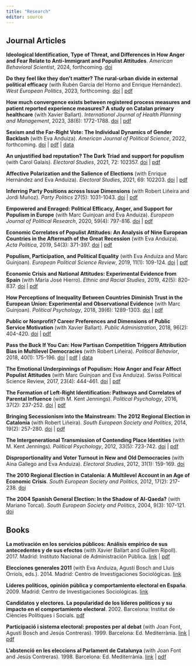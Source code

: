 ---
title: "Research"
editor: source
---

## Journal Articles

**Ideological Identification, Type of Threat, and Differences in How Anger and Fear Relate to Anti-Immigrant and Populist Attitudes**. _American Behavioral Scientist_, 2024, forthcoming. [doi](https://doi.org/10.1177/00027642241240344)

**Do they feel like they don’t matter? The rural-urban divide in external political efficacy** (with Rubén García del Horno and Enrique Hernández). *West European Politics*, 2023, forthcoming. [doi](https://doi.org/10.1080/01402382.2023.2261085) | [pdf](https://ddd.uab.cat/record/287343)

**How much convergence exists between registered process measures and patient reported experience measures? A study on Catalan primary healthcare** (with Xavier Ballart). *International Journal of Health Planning and Management*, 2023, 38(6): 1772-1788. [doi](https://doi.org/10.1002/hpm.3701) | [pdf](https://ddd.uab.cat/record/283666)

**Sexism and the Far-Right Vote: The Individual Dynamics of Gender Backlash** (with Eva Anduiza). *American Journal of Political Science*, 2022, forthcoming. [doi](https://doi.org/10.1111/ajps.12759) | [pdf](https://ddd.uab.cat/record/275413) | [data](https://doi.org/10.7910/DVN/A11CD5)

**An unjustified bad reputation? The Dark Triad and support for populism** (with Carol Galais). _Electoral Studies_, 2021, 72: 102357. [doi](https://doi.org/10.1016/j.electstud.2021.102357) | [pdf](https://ddd.uab.cat/record/249247)

**Affective Polarization and the Salience of Elections** (with Enrique Hernández and Eva Anduiza). _Electoral Studies_, 2021, 69: 102203. [doi](https://doi.org/10.1016/j.electstud.2020.102203) | [pdf](https://ddd.uab.cat/record/238023)

**Inferring Party Positions across Issue Dimensions** (with Robert Liñeira and Jordi Muñoz). _Party Politics_ 27(5): 1031-1043. [doi](https://doi.org/10.1177/1354068820912653) | [pdf](https://ddd.uab.cat/record/286802)

**Empowered and Enraged: Political Efficacy, Anger, and Support for Populism in Europe** (with Marc Guinjoan and Eva Anduiza). _European Journal of Political Research_, 2020, 59(4): 797-816. [doi](https://doi.org/10.1111/1475-6765.12374) | [pdf](https://ddd.uab.cat/record/259034)

**Economic Correlates of Populist Attitudes: An Analysis of Nine European Countries in the Aftermath of the Great Recession** (with Eva Anduiza). _Acta Politica_, 2019, 54(3): 371-397. [doi](https://dx.doi.org/10.1057/s41269-017-0068-7) | [pdf](https://ddd.uab.cat/record/259039)

**Populism, Participation, and Political Equality** (with Eva Anduiza and Marc Guinjoan). _European Political Science Review_, 2019, 11(1): 109-124. [doi](https://dx.doi.org/10.1017/S1755773918000243) | [pdf](https://ddd.uab.cat/record/258418)

**Economic Crisis and National Attitudes: Experimental Evidence from Spain** (with María José Hierro). _Ethnic and Racial Studies_, 2019, 42(5): 820-837. [doi](https://dx.doi.org/10.1080/01419870.2018.1432873) | [pdf](https://ddd.uab.cat/record/287311)

**How Perceptions of Inequality Between Countries Diminish Trust in the European Union: Experimental and Observational Evidence** (with Marc Guinjoan). _Political Psychology_, 2018, 39(6): 1289-1303. [doi](https://dx.doi.org/10.1111/pops.12541) | [pdf](https://ddd.uab.cat/record/287682)

**Public or Nonprofit? Career Preferences and Dimensions of Public Service Motivation** (with Xavier Ballart). _Public Administration_, 2018, 96(2): 404-420. [doi](https://dx.doi.org/10.1111/padm.12403) | [pdf](https://ddd.uab.cat/record/287344)

**Pass the Buck If You Can: How Partisan Competition Triggers Attribution Bias in Multilevel Democracies** (with Robert Liñeira). _Political Behavior_, 2018, 40(1): 175-196. [doi](https://dx.doi.org/10.1007/s11109-017-9409-5) | [pdf](https://ddd.uab.cat/record/287333) | [data](https://doi.org/10.7910/DVN/XZJP2J)

**The Emotional Underpinnings of Populism: How Anger and Fear Affect Populist Attitudes** (with Marc Guinjoan and Eva Anduiza). Swiss Political Science Review, 2017, 23(4): 444-461. [doi](https://dx.doi.org/10.1111/spsr.12261) | [pdf](https://ddd.uab.cat/record/259037)

**The Formation of Left-Right Identification: Pathways and Correlates of Parental Influence** (with M. Kent Jennings). _Political Psychology_, 2016, 37(2): 237-252. [doi](http://dx.doi.org/10.1111/pops.12243) | [pdf](https://ddd.uab.cat/record/287182)

**Bringing Secessionism into the Mainstream: The 2012 Regional Election in Catalonia** (with Robert Liñeira). _South European Society and Politics_, 2014, 19(2): 257-280. [doi](https://dx.doi.org/10.1080/13608746.2014.910324) | [pdf](https://ddd.uab.cat/record/287135)

**The Intergenerational Transmission of Contending Place Identities** (with M. Kent Jennings). _Political Psychology_, 2012, 33(5): 723-742. [doi](https://dx.doi.org/10.1111/j.1467-9221.2012.00894.x) | [pdf](https://ddd.uab.cat/record/287143)

**Disproportionality and Voter Turnout in New and Old Democracies** (with Aina Gallego and Eva Anduiza). _Electoral Studies_, 2012, 31(1): 159-169. [doi](https://dx.doi.org/10.1016/j.electstud.2011.10.004)

**The 2010 Regional Election in Catalonia: A Multilevel Account in an Age of Economic Crisis**. _South European Society and Politics_, 2012, 17(2): 217-238. [doi](https://dx.doi.org/10.1080/13608746.2011.589140)

**The 2004 Spanish General Election: In the Shadow of Al-Qaeda?** (with Mariano Torcal). _South European Society and Politics_, 2004, 9(3): 107-121. [doi](https://dx.doi.org/10.1080/1360874042000271889)


## Books

**La motivación en los servicios públicos: Análisis empírico de sus antecedentes y de sus efectos** (with Xavier Ballart and Guillem Ripoll). 2017. Madrid: Instituto Nacional de Administración Pública. [link](https://www.libreriavirtuali.com/inicio/La-motivaci%C3%B3n-en-los-servicios-p%C3%BAblicos-An%C3%A1lisis-emp%C3%ADrico-de-sus-antecedentes-y-de-sus-efectos-p78918989) |  [pdf](https://www.inap.es/documents/10136/1704743/PagInicia-La-motivacion-de-los-servicios-publicos.pdf/dce4b129-0f0b-400d-0a40-dae1b36be96c)

**Elecciones generales 2011** (with Eva Anduiza, Agustí Bosch and Lluis Orriols, eds.). 2014. Madrid: Centro de Investigaciones Sociológicas. [link](https://libreria.cis.es/libros/elecciones-generales-2011/9788474766370/)

**Líderes políticos, opinión pública y comportamiento electoral en España**. 2009. Madrid: Centro de Investigaciones Sociológicas. [link](https://libreria.cis.es/libros/lideres-politicos-opinion-publica-y-comportamiento-electoral-en-espana/9788474764796/)

**Candidatos y electores. La popularidad de los líderes políticos y su impacto en el comportamiento electoral**. 2002. Barcelona: Institut de Ciències Polítiques i Socials. [pdf](https://www.icps.cat/archivos/GPM/GPM4Rico.pdf)

**Participació i sistema electoral: propostes per al debat** (with Joan Font, Agustí Bosch and Jesús Contreras). 1999. Barcelona: Ed. Mediterrània. [link](https://fundaciobofill.cat/publicacions/participacio-i-sistema-electoral-propostes-al-debat) | [pdf](https://fundaciobofill.cat/uploads/docs/s/9/3/8/g/h/4/i/1/pol_25.pdf)

**L’abstenció en les eleccions al Parlament de Catalunya** (with Joan Font and Jesús Contreras). 1998. Barcelona: Ed. Mediterrània. [link](https://fundaciobofill.cat/publicacions/labstencio-en-les-eleccions-al-parlament-de-catalunya) | [pdf](https://fundaciobofill.cat/uploads/docs/t/t/i/p/c/d/4/1/8/pol_23.pdf)

